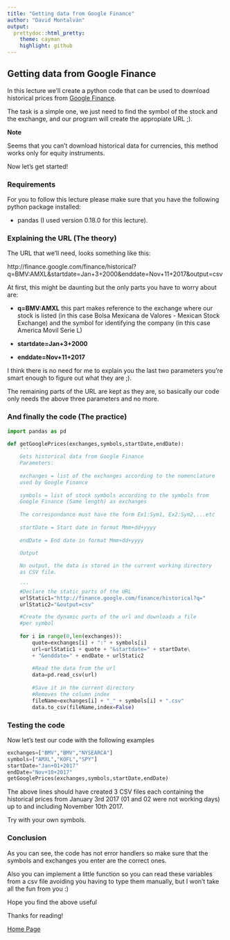 ```yaml
---
title: "Getting data from Google Finance"
author: "David Montalván"
output:
  prettydoc::html_pretty:
    theme: cayman
    highlight: github
---
```


## Getting data from Google Finance

In this lecture we'll create a python code that can be used to download historical prices from [Google Finance](http://finance.google.com/finance).

The task is a simple one, we just need to find the symbol of the stock and the exchange, and our program will create the appropiate URL ;).

**Note**

Seems that you can't download historical data for currencies, this method works only for equity instruments.

Now let's get started!

### Requirements

For you to follow this lecture please make sure that you have the following python package installed:

* pandas (I used version 0.18.0 for this lecture).

### Explaining the URL (The theory)

The URL that we'll need, looks something like this:

http://finance.google.com/finance/historical?q=BMV:AMXL&startdate=Jan+3+2000&enddate=Nov+11+2017&output=csv

At first, this might be daunting but the only parts you have to worry about are:

* **q=BMV:AMXL** this part makes reference to the exchange where our stock is listed (in this case Bolsa Mexicana de Valores - Mexican Stock Exchange) and the symbol for identifying the company (in this case America Movil Serie L)

* **startdate=Jan+3+2000**

* **enddate=Nov+11+2017** 

I think there is no need for me to explain you the last two parameters you're smart enough to figure out what they are ;).

The remaining parts of the URL are kept as they are, so basically our code only needs the above three parameters and no more. 

### And finally the code (The practice)

```python
import pandas as pd

def getGooglePrices(exchanges,symbols,startDate,endDate):
    '''
    Gets historical data from Google Finance
    Parameters:
    
    exchanges = list of the exchanges according to the nomenclature
    used by Google Finance
    
    symbols = list of stock symbols according to the symbols from
    Google Finance (Same length) as exchanges
    
    The correspondance must have the form Ex1:Sym1, Ex2:Sym2,...etc
    
    startDate = Start date in format Mmm+dd+yyyy
    
    endDate = End date in format Mmm+dd+yyyy

    Output
    
    No output, the data is stored in the current working directory
    as CSV file.
    
    '''
    #Declare the static parts of the URL
    urlStatic1="http://finance.google.com/finance/historical?q="
    urlStatic2="&output=csv"

    #Create the dynamic parts of the url and downloads a file
    #per symbol
    
    for i in range(0,len(exchanges)):
        quote=exchanges[i] + ":" + symbols[i]
        url=urlStatic1 + quote + "&startdate=" + startDate\
        + "&enddate=" + endDate + urlStatic2
            
        #Read the data from the url
        data=pd.read_csv(url)
            
        #Save it in the current directory
        #Removes the column index
        fileName=exchanges[i] + "_" + symbols[i] + ".csv"
        data.to_csv(fileName,index=False)

```

### Testing the code

Now let's test our code with the following examples

```python
exchanges=["BMV","BMV","NYSEARCA"]
symbols=["AMXL","KOFL","SPY"]
startDate="Jan+01+2017"
endDate="Nov+10+2017"
getGooglePrices(exchanges,symbols,startDate,endDate)
```

The above lines should have created 3 CSV files each containing the historical prices from January 3rd 2017 (01 and 02 were not working days) up to and including November 10th 2017.

Try with your own symbols.

### Conclusion

As you can see, the code has not error handlers so make sure that the symbols and exchanges you enter are the correct ones.

Also you can implement a little function so you can read these variables from a csv file avoiding you having to type them manually, but I won't take all the fun from you :)

Hope you find the above useful

Thanks for reading!

[Home Page](https://mxcompfin.github.io/)
